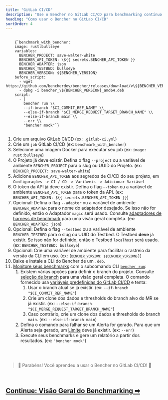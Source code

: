 ```yaml
---
title: "GitLab CI/CD"
description: "Use o Bencher no GitLab CI/CD para benchmarking contínuo em solicitações de merge"
heading: "Como usar o Bencher no GitLab CI/CD"
sortOrder: 4
---
```



<pre>
  <code>
    {`benchmark_with_bencher:
    image: rust:bullseye
    variables:
      BENCHER_PROJECT: save-walter-white
      BENCHER_API_TOKEN: \${{ secrets.BENCHER_API_TOKEN }}
      BENCHER_ADAPTER: json
      BENCHER_TESTBED: bullseye
      BENCHER_VERSION: ${BENCHER_VERSION}
    before_script:
      - wget https://github.com/bencherdev/bencher/releases/download/v\${BENCHER_VERSION}/bencher_\${BENCHER_VERSION}_amd64.deb
      - dpkg -i bencher_\${BENCHER_VERSION}_amd64.deb
    script:
      - |
        bencher run \\
        --if-branch "$CI_COMMIT_REF_NAME" \\
        --else-if-branch "$CI_MERGE_REQUEST_TARGET_BRANCH_NAME" \\
        --else-if-branch main \\
        --err \\
        "bencher mock"`}
  </code>
</pre>

1. Crie um arquivo GitLab CI/CD (ex: `.gitlab-ci.yml`)
1. Crie um `job` GitLab CI/CD (ex: `benchmark_with_bencher`)
1. Selecione uma imagem Docker para executar seu job (ex: `image: rust:bullseye`)
1. O Projeto já deve existir. Defina o flag `--project` ou a variável de ambiente `BENCHER_PROJECT` para o slug ou UUID do Projeto. (ex: `BENCHER_PROJECT: save-walter-white`)
1. Adicione `BENCHER_API_TOKEN` aos segredos de CI/CD do seu projeto, em `Configurações -> CI / CD -> Variáveis -> Adicionar Variável`
1. O token da API já deve existir. Defina o flag `--token` ou a variável de ambiente `BENCHER_API_TOKEN` para o token da API. (ex: `BENCHER_API_TOKEN: ${{ secrets.BENCHER_API_TOKEN }}`)
1. Opcional: Defina o flag `--adapter` ou a variável de ambiente `BENCHER_ADAPTER` para o nome do adaptador desejado. Se isso não for definido, então o Adaptador `magic` será usado. Consulte [adaptadores de harness de benchmark](/docs/pt/explanation/adapters) para uma visão geral completa. (ex: `BENCHER_ADAPTER: json`)
1. Opcional: Defina o flag `--testbed` ou a variável de ambiente `BENCHER_TESTBED` para o slug ou UUID do Testbed. O Testbed **deve** já existir. Se isso não for definido, então o Testbed `localhost` será usado. (ex: `BENCHER_TESTBED: bullseye`)
1. Opcional: Crie uma variável de ambiente para facilitar o rastreio da versão da CLI em uso. (ex: <code>{`BENCHER_VERSION: ${BENCHER_VERSION}`}</code>)
1. Baixe e instale a CLI do Bencher de um `.deb`.
1. [Monitore seus benchmarks](/docs/pt/how-to/track-benchmarks) com o subcomando CLI <code><a href="/docs/pt/explanation/bencher-run">bencher run</a></code>:
    1. Existem várias opções para definir o branch do projeto. Consulte [seleção de branch](/docs/pt/explanation/branch-selection) para uma visão geral completa. O comando fornecido usa [variáveis predefinidas do GitLab CI/CD](https://docs.gitlab.com/ee/ci/variables/predefined_variables.html) e tenta:
        1. Usar o branch atual se já existir. (ex: `--if-branch "$CI_COMMIT_REF_NAME"`)
        1. Crie um clone dos dados e thresholds do branch alvo do MR se já existir. (ex: `--else-if-branch  "$CI_MERGE_REQUEST_TARGET_BRANCH_NAME"`)
        1. Caso contrário, crie um clone dos dados e thresholds do branch `main`. (ex: `--else-if-branch main`)
    1. Defina o comando para falhar se um Alerta for gerado. Para que um Alerta seja gerado, um [Limite](/docs/pt/explanation/thresholds) deve já existir. (ex: `--err`)
    1. Execute seus benchmarks e gere um relatório a partir dos resultados. (ex: `"bencher mock"`)

<br />
<br />

> 🐰 Parabéns! Você aprendeu a usar o Bencher no GitLab CI/CD! 🎉

<br />

<h2><a href="/docs/pt/explanation/benchmarking">Continue: Visão Geral do Benchmarking ➡</a></h2>
